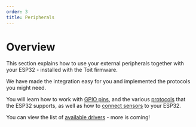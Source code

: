 ```yaml
---
order: 3
title: Peripherals
---
```


# Overview

This section explains how to use your external peripherals together with your ESP32 - installed with the Toit firmware.

We have made the integration easy for you and implemented the protocols you might need.

You will learn how to work with [GPIO pins](drivers/gpio), and the various [protocols](drivers/protocols) that the ESP32 supports, 
as well as how to [connect sensors](drivers/bme280) to your ESP32.

You can view the list of [available drivers](drivers/driverslist) - more is coming!
